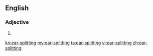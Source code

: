 ==English==

===Adjective===
{{en-adj}}

# {{alternative spelling of|earsplitting}}

[[kn:ear-splitting]]
[[my:ear-splitting]]
[[ta:ear-splitting]]
[[vi:ear-splitting]]
[[zh:ear-splitting]]